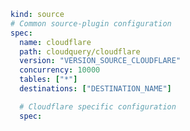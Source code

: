 ```yaml copy
kind: source
# Common source-plugin configuration
spec:
  name: cloudflare
  path: cloudquery/cloudflare
  version: "VERSION_SOURCE_CLOUDFLARE"
  concurrency: 10000
  tables: ["*"]
  destinations: ["DESTINATION_NAME"]

  # Cloudflare specific configuration
  spec:
```